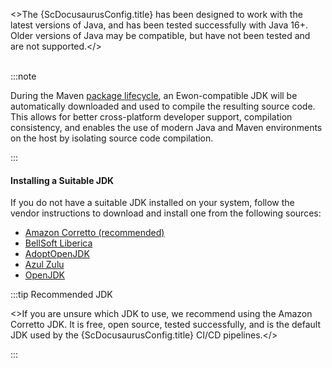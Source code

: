 
<>The {ScDocusaurusConfig.title} has been designed to work with the latest versions of Java, and has
been tested successfully with Java 16+. Older versions of Java may be compatible, but have not been
tested and are not supported.</><br/><br/>

:::note

During the Maven [package lifecycle](#package-lifecycle), an Ewon-compatible JDK will be
automatically downloaded and used to compile the resulting source code. This allows for better
cross-platform developer support, compilation consistency, and enables the use of modern Java and
Maven environments on the host by isolating source code compilation.

:::

#### Installing a Suitable JDK

If you do not have a suitable JDK installed on your system, follow the vendor instructions to
download and install one from the following sources:

- [Amazon Corretto (recommended)](https://aws.amazon.com/corretto/)
- [BellSoft Liberica](https://bell-sw.com/pages/downloads/)
- [AdoptOpenJDK](https://adoptopenjdk.net/)
- [Azul Zulu](https://www.azul.com/downloads/zulu-community/)
- [OpenJDK](https://openjdk.java.net/)

:::tip Recommended JDK

<>If you are unsure which JDK to use, we recommend using the Amazon Corretto JDK. It is free, open
source, tested successfully, and is the default JDK used by the {ScDocusaurusConfig.title} CI/CD
pipelines.</>

:::